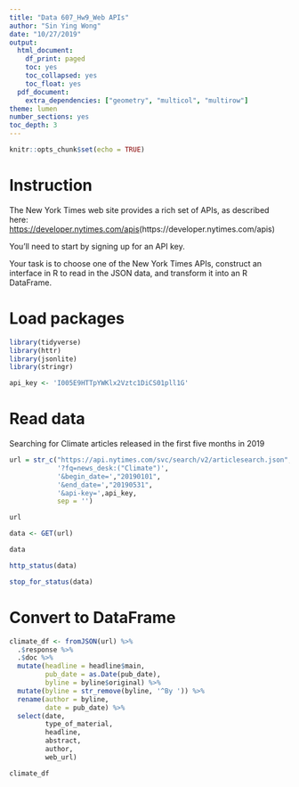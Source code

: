 ---
title: "Data 607_Hw9_Web APIs"
author: "Sin Ying Wong"
date: "10/27/2019"
output:
  html_document:
    df_print: paged
    toc: yes
    toc_collapsed: yes
    toc_float: yes
  pdf_document:
    extra_dependencies: ["geometry", "multicol", "multirow"]
theme: lumen
number_sections: yes
toc_depth: 3
---

```{r setup, include=FALSE}
knitr::opts_chunk$set(echo = TRUE)
```


# Instruction

The New York Times web site provides a rich set of APIs, as described here: <https://developer.nytimes.com/apis>(https://developer.nytimes.com/apis) 

You’ll need to start by signing up for an API key. 

Your task is to choose one of the New York Times APIs, construct an interface in R to read in the JSON data, and transform it into an R DataFrame.

# Load packages

```{r libraries, message=FALSE, warning=FALSE}
library(tidyverse)
library(httr)
library(jsonlite)
library(stringr)
```


```{r api, echo=FALSE}
api_key <- 'I005E9HTTpYWKlx2Vztc1DiCS01pll1G'

```

# Read data

Searching for Climate articles released in the first five months in 2019

```{r read_data}
url = str_c("https://api.nytimes.com/svc/search/v2/articlesearch.json", 
            '?fq=news_desk:("Climate")',
            '&begin_date=',"20190101",
            '&end_date=',"20190531",
            '&api-key=',api_key,
            sep = '')

url

data <- GET(url)

data

http_status(data)

stop_for_status(data)
```

# Convert to DataFrame

```{r dataframe}
climate_df <- fromJSON(url) %>% 
  .$response %>% 
  .$doc %>%
  mutate(headline = headline$main,
         pub_date = as.Date(pub_date),
         byline = byline$original) %>%
  mutate(byline = str_remove(byline, '^By ')) %>%
  rename(author = byline, 
         date = pub_date) %>%
  select(date,
         type_of_material,
         headline,
         abstract,
         author,
         web_url)

climate_df

```

